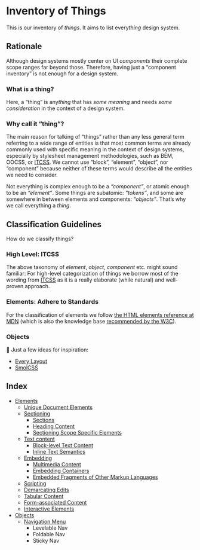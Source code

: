 
<Meta title="Development/Inventory of Things/Introduction" />

# Inventory of Things

This is our inventory of _things_. It aims to list every*thing* design system.

## Rationale

Although design systems mostly center on UI _components_ their complete scope ranges far beyond those.
Therefore, having just a “component inventory” is not enough for a design system.

### What is a thing?

Here, a “thing” is any*thing* that has _some meaning_ and needs _some consideration_ in the
context of a design system.

### Why call it “thing”?

The main reason for talking of “things” rather than any less general term referring to a wide range of entities
is that most common terms are already commonly used with specific meaning in the context of design systems,
especially by stylesheet management methodologies, such as BEM, OOCSS, or
[ITCSS](?path=/story/development-foundations-itcss--page). We cannot use “block”, “element”, “object”, nor
“component” because neither of these terms would describe all the entities we need to consider.

Not everything is complex enough to be a _“component”_, or atomic enough to be an _“element”_.
Some things are subatomic: _“tokens”_, and some are somewhere in between elements and components: _“objects”_.
That’s why we call everything a _thing_.

## Classification Guidelines

How do we classify things?

### High Level: ITCSS

The above taxonomy of _element_, _object_, _component_ etc. might sound familiar: For high-level categorization
of things we borrow most of the wording from [ITCSS](?path=/story/development-foundations-itcss--page) as it is
a really elaborate (while natural) and well-proven approach.

### Elements: Adhere to Standards

For the classification of elements we follow
[the HTML elements reference at MDN](https://developer.mozilla.org/en-US/docs/Web/HTML/Element)
(which is also the knowledge base [recommended by the W3C](https://www.w3.org/wiki/Open_Web_Platform#HTML_Elements)).

### Objects

🚧 Just a few ideas for inspiration:

- [Every Layout](https://every-layout.dev/)
- [SmolCSS](https://smolcss.dev/)

## Index

- [Elements](?path=/story/development-inventory-of-things-elements-index--page)
  - [Unique Document Elements](?path=/story/development-inventory-of-things-elements-document--page)
  - [Sectioning](?path=/story/development-inventory-of-things-elements-sectioning-index--page)
    - [Sections](?path=/story/development-inventory-of-things-elements-sectioning-sections--page)
    - [Heading Content](?path=/story/development-inventory-of-things-elements-sectioning-heading--page)
    - [Sectioning Scope Specific Elements](?path=/story/development-inventory-of-things-elements-sectioning-scope--page)
  - [Text content](?path=/story/development-inventory-of-things-elements-text-index--page)
    - [Block-level Text Content](?path=/story/development-inventory-of-things-elements-text-block--page)
    - [Inline Text Semantics](?path=/story/development-inventory-of-things-elements-text-inline--page)
  - [Embedding](?path=/story/development-inventory-of-things-elements-embedding-index--page)
    - [Multimedia Content](?path=/story/development-inventory-of-things-elements-embedding-media--page)
    - [Embedding Containers](?path=/story/development-inventory-of-things-elements-embedding-containers--page)
    - [Embedded Fragments of Other Markup Languages](?path=/story/development-inventory-of-things-elements-embedding-other-ml--page)
  - [Scripting](?path=/story/development-inventory-of-things-elements-scripting--page)
  - [Demarcating Edits](?path=/story/development-inventory-of-things-elements-edits--page)
  - [Tabular Content](?path=/story/development-inventory-of-things-elements-tables--page)
  - [Form-associated Content](?path=/story/development-inventory-of-things-elements-forms--page)
  - [Interactive Elements](?path=/story/development-inventory-of-things-elements-interactive--page)
- [Objects](?path=/story/development-inventory-of-things-objects-index--page)
  - [Navigation Menu](?path=/story/development-inventory-of-things-objects-nav-menu--page)
    - Levelable Nav
    - Foldable Nav
    - Sticky Nav
